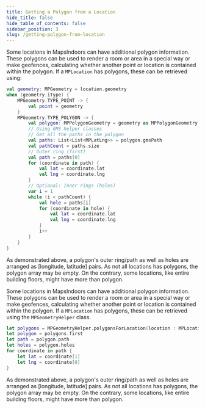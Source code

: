 ```yaml
---
title: Getting a Polygon from a Location
hide_title: false
hide_table_of_contents: false
sidebar_position: 3
slug: /getting-polygon-from-location
---
```



<Tabs groupId="display-rules">
<TabItem value="android" label="Android" default>

Some locations in MapsIndoors can have additional polygon information. These polygons can be used to render a room or area in a special way or make geofences, calculating whether another point or location is contained within the polygon. If a `MPLocation` has polygons, these can be retrieved using:

```kotlin
val geometry: MPGeometry = location.geometry
when (geometry.iType) {
    MPGeometry.TYPE_POINT -> {
        val point = geometry
    }
    MPGeometry.TYPE_POLYGON -> {
        val polygon: MPPolygonGeometry = geometry as MPPolygonGeometry
        // Using GMS helper classes
        // Get all the paths in the polygon
        val paths: List<List<MPLatLng>> = polygon.gmsPath
        val pathCount = paths.size
        // Outer ring (first)
        val path = paths[0]
        for (coordinate in path) {
            val lat = coordinate.lat
            val lng = coordinate.lng
        }
        // Optional: Inner rings (holes)
        var i = 1
        while (i < pathCount) {
            val hole = paths[i]
            for (coordinate in hole) {
                val lat = coordinate.lat
                val lng = coordinate.lng
            }
            i++
        }
    }
}
```

As demonstrated above, a polygon's outer ring/path as well as holes are arranged as [longitude, latitude] pairs. As not all locations has polygons, the polygon array may be empty. On the contrary, some locations, like entire building floors, might have more than polygon.

</TabItem>
<TabItem value="ios" label="iOS">

Some locations in MapsIndoors can have additional polygon information. These polygons can be used to render a room or area in a special way or make geofences, calculating whether another point or location is contained within the polygon. If a `MPLocation` has polygons, these can be retrieved using the `MPGeometryHelper` class.

```swift
let polygons = MPGeometryHelper.polygonsForLocation(location : MPLocation)
let polygon = polygons.first
let path = polygon.path
let holes = polygon.holes
for coordinate in path {
    let lat = coordinate[1]
    let lng = coordinate[0]
}
```

As demonstrated above, a polygon's outer ring/path as well as holes are arranged as [longitude, latitude] pairs. As not all locations has polygons, the polygon array may be empty. On the contrary, some locations, like entire building floors, might have more than polygon.

</TabItem>
</Tabs>
